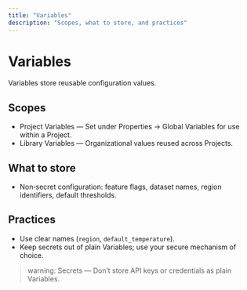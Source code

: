 ```yaml
---
title: "Variables"
description: "Scopes, what to store, and practices"
---
```


# Variables

Variables store reusable configuration values.

## Scopes
- Project Variables — Set under Properties → Global Variables for use within a Project.
- Library Variables — Organizational values reused across Projects.

## What to store
- Non‑secret configuration: feature flags, dataset names, region identifiers, default thresholds.

## Practices
- Use clear names (`region`, `default_temperature`).
- Keep secrets out of plain Variables; use your secure mechanism of choice.

> warning: Secrets — Don’t store API keys or credentials as plain Variables.
